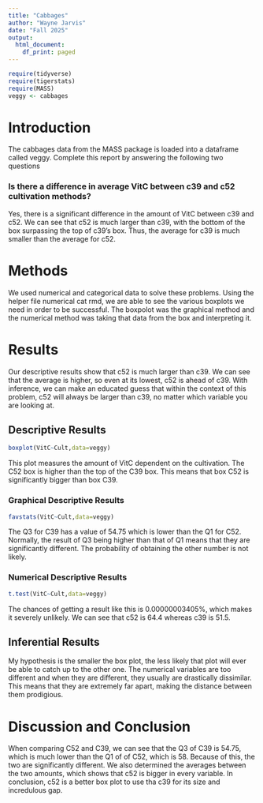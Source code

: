 ```yaml
---
title: "Cabbages"
author: "Wayne Jarvis"
date: "Fall 2025"
output:
  html_document:
    df_print: paged
---
```


```r
require(tidyverse)
require(tigerstats)
require(MASS)
veggy <- cabbages
```

# Introduction

<!--In this section you explain what you are trying to show.  Where did the data come from?  What is the research or other question you are trying to answer?!-->
 The cabbages data from the MASS package is loaded into a dataframe called veggy. Complete this report by answering the following two questions  
 
### Is there a difference in average VitC between c39 and c52 cultivation methods?  

Yes, there is a significant difference in the amount of VitC between c39 and c52. We can see that c52 is much larger than c39, with the bottom of the box surpassing the top of c39's box. Thus, the average for c39 is much smaller than the average for c52.

# Methods

<!--Decide on your methods:  use "variable analysis" or other appropriate descriptors.  Make sure to choose at least one graphical method and at least one numerical method.!-->

We used numerical and categorical data to solve these problems. Using the helper file numerical cat rmd, we are able to see the various boxplots we need in order to be successful. The boxpolot was the graphical method and the numerical method was taking that data from the box and interpreting it.

# Results

<!--Divide this section into two sub-sections:  One for your descriptive  results and one for your inferential results.!-->

Our descriptive results show that c52 is much larger than c39. We can see that the average is higher, so even at its lowest, c52 is ahead of c39. With inference, we can make an educated guess that within the context of this problem, c52 will always be larger than c39, no matter which variable you are looking at.

## Descriptive Results

```r
boxplot(VitC~Cult,data=veggy)
```

This plot measures the amount of VitC dependent on the cultivation. The C52 box is higher than the top of the C39 box. This means that box C52 is significantly bigger than box C39.

### Graphical Descriptive Results

<!--Graphical results here.  Make sure to show your code.  Provide appropriate labels for axes, giving units if possible, and provide a good title for the graph, too.  Use the graphical results to describe the patterns if any that exist in the data as focused toward the research question!-->

```r
favstats(VitC~Cult,data=veggy)
```

The Q3 for C39 has a value of 54.75 which is lower than the Q1 for C52. Normally, the result of Q3 being higher than that of Q1 means that they are significantly different. The probability of obtaining the other number is not likely. 

### Numerical Descriptive Results

<!--Numerical results go here. Use the numerical results to describe the patterns if any that exist in the data as focused toward the research question!-->

```r
t.test(VitC~Cult,data=veggy)
```

The chances of getting a result like this is 0.00000003405%, which makes it severely unlikely. We can see that c52 is 64.4 whereas c39 is 51.5.

## Inferential Results

<!--State hypothesis clearly.  Make sure your discussion of the inferential test covers all the aspects that the test output produces, such as test statistic, p-value etc.  Make a decision about the null hypothesis, explain the assumptions on which the selected test/procedure was based, and why the chosen procedure satisfys the assumptions and is appropriate to answer the research question!-->

My hypothesis is the smaller the box plot, the less likely that plot will ever be able to catch up to the other one. The numerical variables are too different and when they are different, they usually are drastically dissimilar. This means that they are extremely far apart, making the distance between them prodigious.

# Discussion and Conclusion

<!--Discussion and conclusion here.  If you found a relationship be sure to consider whether the relationship occurs because one of the variavbles causes the other, or whether they perhasps are related for some other reason.  Watch the chapter 6 videos from the GeorgeTown videos collection.!-->

When comparing C52 and C39, we can see that the Q3 of C39 is 54.75, which is much lower than the Q1 of of C52, which is 58. Because of this, the two are significantly different. We also determined the averages between the two amounts, which shows that c52 is bigger in every variable. In conclusion, c52 is a better box plot to use tha c39 for its size and incredulous gap.
